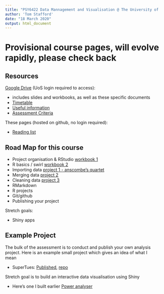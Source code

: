 ```yaml
---
title: "PSY6422 Data Mannagement and Visualisation @ The University of Sheffield"
author: 'Tom Stafford'
date: "18 March 2020"
output: html_document
---
```


# Provisional course pages, will evolve rapidly, please check back

## Resources

[Google Drive](https://drive.google.com/drive/folders/1tuaTS6RPYOXh-XByRffFS1FDzbvvFs_w) (UoS login required to access):

* includes slides and workbooks, as well as these specific documents
* [Timetable](https://docs.google.com/spreadsheets/d/1fyvjYhai6nIaOUymkUrlGIXL89cG76lI8bLXirPbaOw/edit?usp=drivesdk)
* [Useful information](https://docs.google.com/document/d/1kEDLaELoFyRBCsQLkZZP1PNbNaw2uUM6AAQhd42ExwQ/edit?usp=drivesdk)
* [Assessment Criteria](https://docs.google.com/spreadsheets/d/1DS91tnTtC8qPQHchAbzkOK57vvsSLIQc9FN3nPp9bQY/edit?usp=drivesdk)

These pages (hosted on github, no login required):

* [Reading list](readinglist.html)

## Road Map for this course

* Project organisation & RStudio [workbook 1](https://docs.google.com/document/d/1PspimTHeFoGzkiy2PPL2-23o6inyybiGJOzHDwL_OPU/edit?usp=sharing)
* R basics / swirl [workbook 2](https://drive.google.com/a/sheffield.ac.uk/file/d/1MnsxGPdTsXMUZByqXz3qXwhDZ0X2SQuv/view?usp=drivesdk)
* Importing data [project 1 - anscombe's quartet](https://drive.google.com/drive/folders/1W4uZYPLDIuOF2OYhi_GK9e-IaC66tqu1)
* Merging data [project 2](https://drive.google.com/drive/folders/1N22ZMpZeRBq_2CDHCXzkx723nztIBe-Q)
* Cleaning data [project 3](https://drive.google.com/drive/folders/1U8yq7_XXs4eRG6IpuZAVwWUxW1ngTV7O)
* RMarkdown
* R projects
* Git/github
* Publishing your project

Stretch goals:

* Shiny apps

## Example Project

The bulk of the assessment is to conduct and publish your own analysis project. Here is an example small project which gives an idea of what I mean

* SuperTues: [Published](https://tomstafford.github.io/supertues/), [repo](https://github.com/tomstafford/supertues)

Stretch goal is to build an interactive data visualisation using Shiny

* Here's one I built earlier [Power analyser](https://sheffield-university.shinyapps.io/decision_power/)
